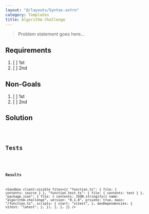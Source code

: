 ```yaml
---
layout: "@/layouts/Syntax.astro"
category: Templates
title: Algorithm Challenge
---
```




> Problem statement goes here...

## Requirements

1. [ ] 1st
1. [ ] 2nd

## Non-Goals

1. [ ] 1st
1. [ ] 2nd

## Solution

<Code lang="typescript" code={source} />

## Tests

<Code lang="typescript" code={test} />

### Results

<Sandbox
  client:visible
  files={{
    "function.ts": { file: { contents: source } },
    "function.test.ts": { file: { contents: test } },
    "package.json": {
      file: {
        contents: JSON.stringify({
          name: "algorithm-challenge",
          version: "0.1.0",
          private: true,
          main: "/function.ts",
          scripts: {
            start: "vitest",
          },
          devDependencies: {
            vitest: "latest",
          },
        }),
      },
    },
  }}
/>
